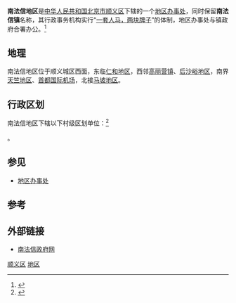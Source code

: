 {{中国乡级行政区
|景观照片文件名 = Shunping Highway in Nanfaxin (20170509095734).jpg
|景观照片描述 = 顺平路南法信段
|汉语拼音 = Nanfaxin Diqu
|其他语言 = 
|其他语言名称 = 
|旧称 = 南草地
|地名出处 = 
|位置图文件名 = 
|位置图描述 = 
|自定义图片= 
|建置时间 = 
|政府驻地 = 府前街47号
|毗邻 = 
|总面积 = 
|总人口 = 
|总人口年份 = 
|户籍人口 = 
|户籍人口年份 = 
|常住人口 = 34660<ref>[http://218.246.86.226/xinxgk/zhengfbm/zhenjrmzf/nanfaxin/200910/26116.html 顺义网城 南法信镇简介]{{dead link|date=2017年11月 |bot=InternetArchiveBot |fix-attempted=yes }}</ref>
|常住人口年份 = 
|人口密度 = 
|GDP = 
|GDP年份 = 
|邮政编码 = 101300
|电话区号 = 10
|官方网站 = http://www.nfx.bjshy.gov.cn/
|网站名称 = 北京市顺义区南法信镇人民政府
|11/01/13/008/000}}

'''南法信地区'''是[[中华人民共和国|中华人民共和国]][[北京市|北京市]][[顺义区|顺义区]]下辖的一个[[地区办事处|地区办事处]]，同时保留'''南法信镇'''名称，其行政事务机构实行“[[一套人马，两块牌子|一套人马，两块牌子]]”的体制，地区办事处与镇政府合署办公。<ref>{{PRC admin/ref sgc|{{PRC admin/parent|11/01/13/008/000}}}}</ref>

== 地理 ==
南法信地区位于顺义城区西面，东临[[仁和地区|仁和地区]]，西邻[[高丽营镇|高丽营镇]]、[[后沙峪地区|后沙峪地区]]，南界[[天竺地区|天竺地区]]、[[首都国际机场|首都国际机场]]，北接[[马坡地区|马坡地区]]。

== 行政区划 == 
南法信地区下辖以下村级区划单位：<ref>{{PRC admin/ref sgc|11/01/13/008/000}}</ref>

{{PRC admin/children|11/01/13/008/000}}。

== 参见 ==
*[[地区办事处|地区办事处]]

== 参考 ==
{{reflist}}
== 外部链接 ==
*[https://web.archive.org/web/20110430123753/http://www.nanfx.cn/ 南法信政府网]

{{顺义区行政区划}}
{{北京行政区划小作品}}

[[Category:北京市地区|顺义区]]
[[Category:顺义区行政区划|地区]]